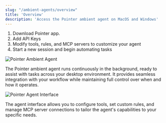 ```yaml
---
slug: "/ambient-agents/overview"
title: 'Overview'
description: 'Access the Pointer ambient agent on MacOS and Windows'
---
```


1. Download Pointer app.
2. Add API Keys
3. Modify tools, rules, and MCP servers to customize your agent
4. Start a new session and begin automating tasks 

![Pointer Ambient Agent](/images/pointerambient.png)

The Pointer ambient agent runs continuously in the background, ready to assist with tasks across your desktop environment. It provides seamless integration with your workflow while maintaining full control over when and how it operates.

![Pointer Agent Interface](/images/pointergui.png)

The agent interface allows you to configure tools, set custom rules, and manage MCP server connections to tailor the agent's capabilities to your specific needs.